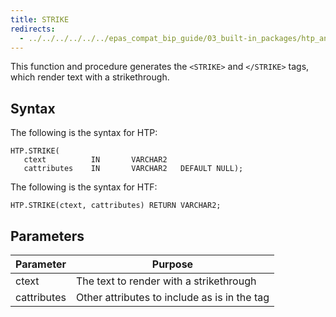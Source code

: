 ```yaml
---
title: STRIKE
redirects:
  - ../../../../../../epas_compat_bip_guide/03_built-in_packages/htp_and_htf/strike #generated for docs/epas/reorg-role-use-case-mode
---
```


This function and procedure generates the `<STRIKE>` and `</STRIKE>` tags, which render text with a strikethrough.

## Syntax

The following is the syntax for HTP:

```
HTP.STRIKE(
   ctext          IN       VARCHAR2
   cattributes    IN       VARCHAR2   DEFAULT NULL);
```

The following is the syntax for HTF:

```
HTP.STRIKE(ctext, cattributes) RETURN VARCHAR2;
```

## Parameters

| Parameter | Purpose  |
| --------- | -------- |
| ctext | The text to render with a strikethrough |
| cattributes | Other attributes to include as is in the tag |
